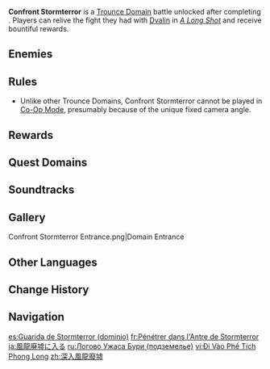 {{About|the Trounce Domain|the Quest Domain|Storming Terror}}
{{Domain Infobox
|image        = Domain Confront Stormterror.png
|type         = Trounce
|description  = The towering but broken spire tells of its tragic story silently. Its chambers and halls are filled with memories and longing, as well as howling winds.
|region       = Mondstadt
|area         = Brightcrown Mountains
|subarea      = Stormterror's Lair
|requiredAR   = 25/30/35/40/45/50
|recLevel     = 40/50/60/70/80/90
|drops        = Dvalin's Plume,Dvalin's Claw,Dvalin's Sigh
}}
{{Description|Now that the [[Stormterror]] crisis has passed, it's clear skies above [[Mondstadt]] once again.<br>However, the memory of facing [[Dvalin]] in the sky amidst the storms is ever so vivid.<br>Relive your memories and once again partake in the battle. Maybe you'll learn something new.|Memories: Storming Terror}}
'''Confront Stormterror''' is a [[Trounce Domain]] battle unlocked after completing {{Quest|Calm Before the Storm}}. Players can relive the fight they had with [[Dvalin]] in ''[[A Long Shot]]'' and receive bountiful rewards.

==Enemies==
{{Card|Stormterror Dvalin|type=Enemy|show_caption=1}}

==Rules==
{{Transclude|Domain|trouncerule|section=1}}
* Unlike other Trounce Domains, Confront Stormterror cannot be played in [[Co-Op Mode]], presumably because of the unique fixed camera angle.

==Rewards==
{{Weekly Boss Rewards
|exclusive=Dvalin's Plume,Dvalin's Claw,Dvalin's Sigh
|gem=Vayuda Turquoise,Vajrada Amethyst,Varunada Lazurite
}}

==Quest Domains==
{{Quest Domains}}

==Soundtracks==
{{Soundtracks by Category Table|type=domain}}

==Gallery==
<gallery>
Confront Stormterror Entrance.png|Domain Entrance
</gallery>

==Other Languages==
{{Other Languages
|1_en     = Confront Stormterror
|1_zhs    = 深入风龙废墟
|1_zhs_rm = Shēnrù Fēnglóng Fèixū
|1_zht    = 深入風龍廢墟
|1_zht_rm = Shēnrù Fēnglóng Fèixū
|1_zh_tl  = Deep into Stormterror's Lair
|1_ja     = 風龍廃墟に入る
|1_ja_rm  = Fuuryuu Haikyo ni Hairu
|1_ja_tl  = Enter Stormterror's Lair
|1_ko     = 바람 드래곤의 폐허로
|1_ko_rm  = Baram Deuraegon-ui Pyeheoro
|1_ko_tl  = Enter to Wind Dragon's Ruins
|1_es     = Guarida de Stormterror
|1_es_tl  = Lair of Stormterror
|1_fr     = Pénétrer dans l'Antre de Stormterror
|1_fr_tl  = Enter Stormterror's Lair
|1_ru     = Логово Ужаса Бури
|1_ru_tl  = Stormterror's Lair
|1_th     = เผชิญหน้า Stormterror
|1_th_rm  = 
|1_th_tl  = Face Stormterror
|1_vi     = Đi Vào {{tt|Phế Tích|廢跡}} {{tt|Phong Long|風龍}}
|1_vi_tl  = Enter the Wind Dragon's Ruins
|1_de     = Treffen auf Sturmschrecken
|1_de_tl  = Encountering Stormterror
|1_id     = Hadapi Stormterror
|1_id_tl  = Face Stormterror
|1_pt     = Entrar nas Ruínas de Stormterror
|1_pt_tl  = 
|1_tr     = Fırtına Dehşeti ile Yüzleş
|1_tr_tl  = Confront Stormterror
|1_it     = Affronta Terrore alato
|1_it_tl  = Confront Winged Terror
|2_en     = Memories: Storming Terror
|2_zhs    = 追忆：暴风般狂啸之龙
|2_zhs_rm = 
|2_zht    = 追憶：暴風般狂嘯之龍
|2_zht_rm = 
|2_zh_tl  = 
|2_ja     = 追憶：暴風のように吠える龍
|2_ja_rm  = Tsuioku: Boufuu no You ni Hoeru Ryuu
|2_ja_tl  = Memory: Storm-Like Howling Dragon
|2_ko     = 추억: 폭풍같이 포효하는 드래곤
|2_ko_rm  = 
|2_ko_tl  = 
|2_es     = Reminiscencia: Tormenta del terror
|2_es_tl  = Reminiscence: Storm of Terror
|2_fr     = Réminiscence : Le Dragon au cœur de la tempête
|2_fr_tl  = Reminiscence: The Dragon at the Heart of the Storm
|2_ru     = Воспоминания: Ужас Бури
|2_ru_tl  = 
|2_th     = ทบทวนความจำ: เสียงคำรามราวกับพายุของมังกร
|2_th_rm  = 
|2_th_tl  = 
|2_vi     = Hồi ức: Tiếng gào thét như vũ bão của rồng
|2_vi_tl  = Reminiscence: The Dragon's Storm-Like Howl
|2_de     = Erinnerungen: Wütender Sturmschrecken
|2_de_tl  = Memories: Furious Stormterror
|2_id     = Kenangan: Storming Terror
|2_id_tl  = Memories: Storming Terror
|2_pt     = Memórias: Dragão da Tempestade do Terror
|2_pt_tl  = 
|2_tr     = Hatıralar: Fırtına Dehşeti
|2_tr_tl  = 
|2_it     = Ricordi: Terrore Alato
|2_it_tl  = 
}}

==Change History==
{{Change History|1.0}}

==Navigation==
{{Domain Navbox|Permanent}}

[[es:Guarida de Stormterror (dominio)]]
[[fr:Pénétrer dans l'Antre de Stormterror]]
[[ja:風龍廃墟に入る]]
[[ru:Логово Ужаса Бури (подземелье)]]
[[vi:Đi Vào Phế Tích Phong Long]]
[[zh:深入風龍廢墟]]